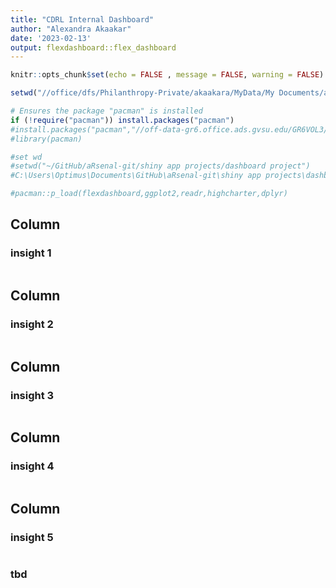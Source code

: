 ---
title: "CDRL Internal Dashboard"
author: "Alexandra Akaakar"
date: '2023-02-13'
output: flexdashboard::flex_dashboard
---

```{r setup, include=FALSE}
knitr::opts_chunk$set(echo = FALSE , message = FALSE, warning = FALSE)

```

```{r}
setwd("//office/dfs/Philanthropy-Private/akaakara/MyData/My Documents/aRsenal/ShinyR/")

```


```{r}
# Ensures the package "pacman" is installed
if (!require("pacman")) install.packages("pacman")
#install.packages("pacman","//off-data-gr6.office.ads.gvsu.edu/GR6VOL3/PHILANTHROPY/PRIVATE/AKAAKARA/MyData/My Documents/R/win-library/4.1/pacman")
#library(pacman)
```

```{r}
#set wd
#setwd("~/GitHub/aRsenal-git/shiny app projects/dashboard project")
#C:\Users\Optimus\Documents\GitHub\aRsenal-git\shiny app projects\dashboard project
```

```{r}
#pacman::p_load(flexdashboard,ggplot2,readr,highcharter,dplyr)
```

Column {data-width=600}
-------------------------------------


### insight 1

```{r}
```


Column {data-width=600}
-------------------------------------


### insight 2

```{r}
```


Column {data-width=600}
-------------------------------------



### insight 3

```{r}
```

Column {data-width=600}
-------------------------------------



### insight 4

```{r}
```

Column {data-width=600}
-------------------------------------


### insight 5

```{r}
```

### tbd

```{r}
```